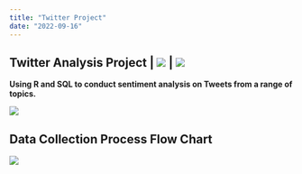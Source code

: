 ```yaml
---
title: "Twitter Project"
date: "2022-09-16"
---
```


## **Twitter Analysis Project \|** ![](https://img.shields.io/badge/%E2%8F%B3-Work%20in%20progress-red) **\|** [![](https://img.shields.io/badge/%F0%9F%94%8D-CLICK%20HERE%20to%20view%20project-informational)](https://github.com/bradfordjohnson/twitter-analysis-project)

**Using R and SQL to conduct sentiment analysis on Tweets from a range of topics.**

![](jeremy-bezanger-EXDRSDPJbv4-unsplash.jpg)

## Data Collection Process Flow Chart
![](data-collection.png)
